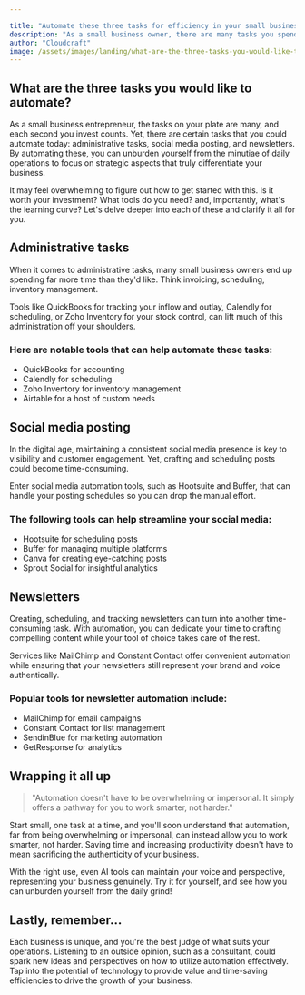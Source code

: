 ```yaml
---

title: "Automate these three tasks for efficiency in your small business"
description: "As a small business owner, there are many tasks you spend time on that could be leveraged through automation. We delve into three key tasks you should consider automating for the efficiency of your operations."
author: "Cloudcraft"
image: /assets/images/landing/what-are-the-three-tasks-you-would-like-to-automate.jpg
---
```


## What are the three tasks you would like to automate?

As a small business entrepreneur, the tasks on your plate are many, and each second you invest counts. Yet, there are certain tasks that you could automate today: administrative tasks, social media posting, and newsletters. By automating these, you can unburden yourself from the minutiae of daily operations to focus on strategic aspects that truly differentiate your business.

It may feel overwhelming to figure out how to get started with this. Is it worth your investment? What tools do you need? and, importantly, what's the learning curve? Let's delve deeper into each of these and clarify it all for you. 

<ServicesBlurb />

## Administrative tasks 

When it comes to administrative tasks, many small business owners end up spending far more time than they'd like. Think invoicing, scheduling, inventory management. 

Tools like QuickBooks for tracking your inflow and outlay, Calendly for scheduling, or Zoho Inventory for your stock control, can lift much of this administration off your shoulders. 

### Here are notable tools that can help automate these tasks:

 * QuickBooks for accounting
 * Calendly for scheduling
 * Zoho Inventory for inventory management
 * Airtable for a host of custom needs

## Social media posting

In the digital age, maintaining a consistent social media presence is key to visibility and customer engagement. Yet, crafting and scheduling posts could become time-consuming.

Enter social media automation tools, such as Hootsuite and Buffer, that can handle your posting schedules so you can drop the manual effort. 

### The following tools can help streamline your social media:

 * Hootsuite for scheduling posts
 * Buffer for managing multiple platforms 
 * Canva for creating eye-catching posts 
 * Sprout Social for insightful analytics 

## Newsletters 

Creating, scheduling, and tracking newsletters can turn into another time-consuming task. With automation, you can dedicate your time to crafting compelling content while your tool of choice takes care of the rest. 

Services like MailChimp and Constant Contact offer convenient automation while ensuring that your newsletters still represent your brand and voice authentically. 

### Popular tools for newsletter automation include:

 * MailChimp for email campaigns
 * Constant Contact for list management
 * SendinBlue for marketing automation
 * GetResponse for analytics

<GetStartedBlurb />

## Wrapping it all up

<blockquote> "Automation doesn't have to be overwhelming or impersonal. It simply offers a pathway for you to work smarter, not harder."</blockquote>

Start small, one task at a time, and you'll soon understand that automation, far from being overwhelming or impersonal, can instead allow you to work smarter, not harder. Saving time and increasing productivity doesn't have to mean sacrificing the authenticity of your business.

With the right use, even AI tools can maintain your voice and perspective, representing your business genuinely. Try it for yourself, and see how you can unburden yourself from the daily grind!

## Lastly, remember...

Each business is unique, and you're the best judge of what suits your operations. Listening to an outside opinion, such as a consultant, could spark new ideas and perspectives on how to utilize automation effectively. Tap into the potential of technology to provide value and time-saving efficiencies to drive the growth of your business.